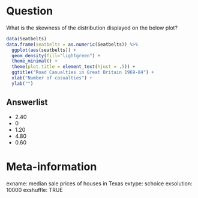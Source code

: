 Question
========

What is the skewness of the distribution displayed on the below plot?
\
```r
data(Seatbelts)
data.frame(seatbelts = as.numeric(Seatbelts)) %>%
  ggplot(aes(seatbelts)) +
  geom_density(fill="lightgreen") +
  theme_minimal() +
  theme(plot.title = element_text(hjust = .5)) +
  ggtitle("Road Casualties in Great Britain 1969-84") +
  xlab("Number of casualties") +
  ylab("")
```

Answerlist
----------
* 2.40
* 0
* 1.20
* 4.80
* 0.60

Meta-information
================
exname: median sale prices of houses in Texas
extype: schoice
exsolution: 10000
exshuffle: TRUE





